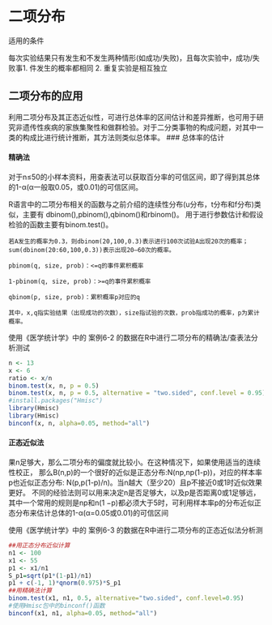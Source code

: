# 二项分布

适用的条件

每次实验结果只有发生和不发生两种情形(如成功/失败)，且每次实验中，成功/失败事1. 件发生的概率都相同
2. 重复实验是相互独立



## 二项分布的应用

利用二项分布及其正态近似性，可进行总体率的区间估计和差异推断，也可用于研究非遗传性疾病的家族集聚性和做群检验。对于二分类事物的构成问题，对其中一类的构成比进行统计推断，其方法则类似总体率。
###  总体率的估计

####  精确法

对于n≤50的小样本资料，用查表法可以获取百分率的可信区间，即了得到其总体的1-α(α一般取0.05，或0.01)的可信区间。

R语言中的二项分布相关的函数与之前介绍的连续性分布(u分布，t分布和f分布)类似，主要有 dbinom(),pbinom(),qbinom()和rbinom()。 用于进行参数估计和假设检验的函数主要有binom.test()。


    若A发生的概率为0.3，则dbinom(20,100,0.3)表示进行100次试验A出现20次的概率；sum(dbinom(20:60,100,0.3))表示出现20—60次的概率。

    pbinom(q, size, prob)：<=q的事件累积概率

    1-pbinom(q, size, prob)：>=q的事件累积概率

    qbinom(p, size, prob)：累积概率p对应的q 

    其中，x,q指实验结果（出现成功的次数），size指试验的次数，prob指成功的概率，p为累计概率。


使用《医学统计学》中的 案例6-2 的数据在R中进行二项分布的精确法/查表法分析测试

```r
n <- 13
x <- 6
ratio <- x/n
binom.test(x, n, p = 0.5)
binom.test(x, n, p = 0.5, alternative = "two.sided", conf.level = 0.95)
#install.packages("Hmisc")
library(Hmisc)
library(Hmisc)
binconf(x, n, alpha=0.05, method="all")
```

#### 正态近似法

果n足够大，那么二项分布的偏度就比较小。在这种情况下，如果使用适当的连续性校正， 那么B(n,p)的一个很好的近似是正态分布:N(np,np(1-p))，对应的样本率p也近似正态分布: N(p,p(1-p)/n)。当n越大（至少20）且p不接近0或1时近似效果更好。 不同的经验法则可以用来决定n是否足够大，以及p是否距离0或1足够远， 其中一个常用的规则是np和n(1 −p)都必须大于5时，可利用样本率p的分布近似正态分布来估计总体的1-α(α=0.05或0.01)的可信区间


使用《医学统计学》中的 案例6-3 的数据在R中进行二项分布的正态近似法分析测

```r
##用正态分布近似计算
n1 <- 100
x1 <- 55
p1 <- x1/n1
S_p1=sqrt(p1*(1-p1)/n1)
p1 + c(-1, 1)*qnorm(0.975)*S_p1
##用精确法计算
binom.test(x1, n1, 0.5, alternative="two.sided", conf.level=0.95)
#使用Hmisc包中的binconf()函数
binconf(x1, n1, alpha=0.05, method="all")
           
           
```






















